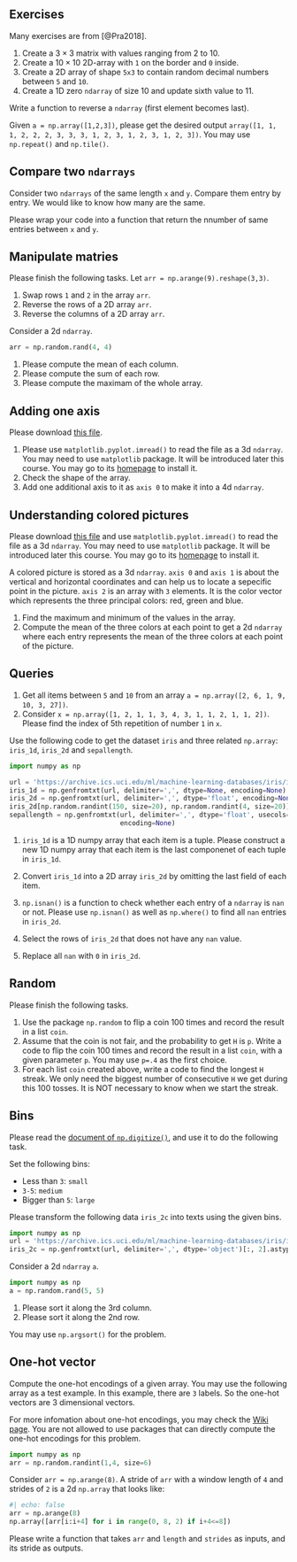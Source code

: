 
## Exercises

Many exercises are from [@Pra2018].

::: {#exr-}

1. Create a $3\times3$ matrix with values ranging from 2 to 10.
2. Create a $10\times10$ 2D-array with `1` on the border and `0` inside.
3. Create a 2D array of shape `5x3` to contain random decimal numbers between `5` and `10`.
4. Create a 1D zero `ndarray` of size 10 and update sixth value to 11.
:::


::: {#exr-}
Write a function to reverse a `ndarray` (first element becomes last).
:::



::: {#exr-}
Given `a = np.array([1,2,3])`, please get the desired output `array([1, 1, 1, 2, 2, 2, 3, 3, 3, 1, 2, 3, 1, 2, 3, 1, 2, 3])`. You may use `np.repeat()` and `np.tile()`.
:::


::: {#exr-}
## Compare two `ndarrays`
Consider two `ndarrays` of the same length `x` and `y`. Compare them entry by entry. We would like to know how many are the same.

Please wrap your code into a function that return the nnumber of same entries between `x` and `y`.
:::





::: {#exr-}
## Manipulate matries
Please finish the following tasks. Let `arr = np.arange(9).reshape(3,3)`.

1. Swap rows `1` and `2` in the array `arr`.
2. Reverse the rows of a 2D array `arr`.
3. Reverse the columns of a 2D array `arr`.
:::



::: {#exr-}
Consider a 2d `ndarray`.

```python
arr = np.random.rand(4, 4)
```

1. Please compute the mean of each column.
2. Please compute the sum of each row.
3. Please compute the maximam of the whole array.
:::


::: {#exr-}
## Adding one axis
Please download [this file](assests/img/20220824224849.png).   

1. Please use `matplotlib.pyplot.imread()` to read the file as a 3d `ndarray`. You may need to use `matplotlib` package. It will be introduced later this course. You may go to its [homepage](https://matplotlib.org/stable/users/getting_started/) to install it.
2. Check the shape of the array.
3. Add one additional axis to it as `axis 0` to make it into a 4d `ndarray`. 
:::


::: {#exr-}
## Understanding colored pictures
Please download [this file](assests/img/20220824224849.png) and use `matplotlib.pyplot.imread()` to read the file as a 3d `ndarray`. You may need to use `matplotlib` package. It will be introduced later this course. You may go to its [homepage](https://matplotlib.org/stable/users/getting_started/) to install it.

A colored picture is stored as a 3d `ndarray`. `axis 0` and `axis 1` is about the vertical and horizontal coordinates and can help us to locate a sepecific point in the picture. `axis 2` is an array with `3` elements. It is the color vector which represents the three principal colors: red, green and blue.

1. Find the maximum and minimum of the values in the array.
2. Compute the mean of the three colors at each point to get a 2d `ndarray` where each entry represents the mean of the three colors at each point of the picture.
:::





::: {#exr-}
## Queries

1. Get all items between `5` and `10` from an array `a = np.array([2, 6, 1, 9, 10, 3, 27])`.
2. Consider `x = np.array([1, 2, 1, 1, 3, 4, 3, 1, 1, 2, 1, 1, 2])`. Please find the index of 5th repetition of number `1` in `x`.
:::


::: {#exr-}
Use the following code to get the dataset `iris` and three related `np.array`: `iris_1d`, `iris_2d` and `sepallength`. 

```python
import numpy as np

url = 'https://archive.ics.uci.edu/ml/machine-learning-databases/iris/iris.data'
iris_1d = np.genfromtxt(url, delimiter=',', dtype=None, encoding=None)
iris_2d = np.genfromtxt(url, delimiter=',', dtype='float', encoding=None)
iris_2d[np.random.randint(150, size=20), np.random.randint(4, size=20)] = np.nan
sepallength = np.genfromtxt(url, delimiter=',', dtype='float', usecols=[0],
                            encoding=None)
```

1. `iris_1d` is a 1D numpy array that each item is a tuple. Please construct a new 1D numpy array that each item is the last componenet of each tuple in `iris_1d`.

2. Convert `iris_1d` into a 2D array `iris_2d` by omitting the last field of each item.
3. `np.isnan()` is a function to check whether each entry of a `ndarray` is `nan` or not. Please use `np.isnan()` as well as `np.where()` to find all `nan` entries in `iris_2d`. 
4. Select the rows of `iris_2d` that does not have any `nan` value.
5. Replace all `nan` with `0` in `iris_2d`.
:::






::: {#exr-}
## Random
Please finish the following tasks. 

1. Use the package `np.random` to flip a coin 100 times and record the result in a list `coin`.
2. Assume that the coin is not fair, and the probability to get `H` is `p`. Write a code to flip the coin 100 times and record the result in a list `coin`, with a given parameter `p`. You may use `p=.4` as the first choice.
3. For each list `coin` created above, write a code to find the longest `H` streak. We only need the biggest number of consecutive `H` we get during this 100 tosses. It is NOT necessary to know when we start the streak.
:::




::: {#exr-}
## Bins
Please read the [document of `np.digitize()`](https://numpy.org/doc/stable/reference/generated/numpy.digitize.html#numpy-digitize), and use it to do the following task.

Set the following bins:

- Less than `3`: `small`
- `3-5`: `medium`
- Bigger than `5`: `large`

Please transform the following data `iris_2c` into texts using the given bins.

```python
import numpy as np
url = 'https://archive.ics.uci.edu/ml/machine-learning-databases/iris/iris.data'
iris_2c = np.genfromtxt(url, delimiter=',', dtype='object')[:, 2].astype('float')
```
:::



::: {#exr-}
Consider a 2d `ndarray` `a`. 

```python
import numpy as np
a = np.random.rand(5, 5)
```

1. Please sort it along the 3rd column.
2. Please sort it along the 2nd row.

You may use `np.argsort()` for the problem.
:::



::: {#exr-}
## One-hot vector
Compute the one-hot encodings of a given array. You may use the following array as a test example. In this example, there are `3` labels. So the one-hot vectors are 3 dimensional vectors.

For more infomation about one-hot encodings, you may check the [Wiki page](https://en.wikipedia.org/wiki/One-hot#Machine_learning_and_statistics). You are not allowed to use packages that can directly compute the one-hot encodings for this problem. 

```python
import numpy as np
arr = np.random.randint(1,4, size=6)
```

:::



::: {#exr-}
Consider `arr = np.arange(8)`. A stride of `arr` with a window length of `4` and strides of `2` is a 2d `np.array` that looks like:

```python
#| echo: false
arr = np.arange(8)
np.array([arr[i:i+4] for i in range(0, 8, 2) if i+4<=8])
```

Please write a function that takes `arr` and `length` and `strides` as inputs, and its stride as outputs.
:::